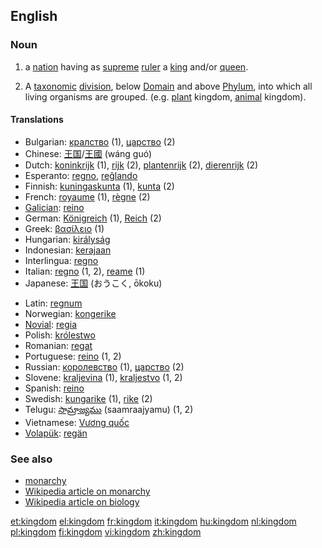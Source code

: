 ==English==

===Noun===
{{en-noun}}

#a [[nation]] having as [[supreme]] [[ruler]] a [[king]] and/or [[queen]].
#{{taxonomy}}  A [[taxonomic]] [[division]], below [[Domain]] and above [[Phylum]], into which all living organisms are grouped. (e.g. [[plant]] kingdom, [[animal]] kingdom).

====Translations====
{{top}}
*Bulgarian: [[кралство]] (1), [[царство]] (2)
*Chinese: [[王国]]/[[王國]] (wáng guó)
*Dutch: [[koninkrijk]] {{n}}  (1), [[rijk]] {{n}} (2), [[plantenrijk]] {{n}} (2), {{n}} [[dierenrijk]] (2)
*Esperanto: [[regno]], [[reĝlando]]
*Finnish: [[kuningaskunta]] (1), [[kunta]] (2)
*French: [[royaume]] {{m}} (1), [[règne]] {{m}} (2)
*[[Galician]]: [[reino]] {{m}}
*German: [[Königreich]] {{n}} (1), [[Reich]] {{n}} (2)
*Greek: [[βασίλειο]] {{n}} (1)
*Hungarian: [[királyság]]
*Indonesian: [[raja|kerajaan]]
*Interlingua: [[regno]]
*Italian: [[regno]] {{m}} (1, 2), [[reame]] {{m}} (1)
*Japanese: [[王国]] (おうこく, ōkoku)
{{mid}}
*Latin: [[regnum]]
*Norwegian: [[kongerike]]
*[[Novial]]: [[regia]]
*Polish: [[królestwo]] {{n}}
*Romanian: [[regat]] {{n}}
*Portuguese: [[reino]] {{m}} (1, 2)
*Russian: [[королевство]] (1), [[царство]] (2)
*Slovene: [[kraljevina]] {{f}} (1), [[kraljestvo]] {{n}} (1, 2)
*Spanish: [[reino]] {{m}}
*Swedish: [[kungarike]] (1), [[rike]] (2)
*Telugu: [[సామ్రాజ్యము]] (saamraajyamu) (1, 2)
*Vietnamese: [[Vương quốc]]
*[[Volapük]]: [[regän]]
{{bottom}}

===See also===
*[[monarchy]]
*[[w:monarchy|Wikipedia article on monarchy]]
*[[w:kingdom (biology)|Wikipedia article on biology]]

[[et:kingdom]]
[[el:kingdom]]
[[fr:kingdom]]
[[it:kingdom]]
[[hu:kingdom]]
[[nl:kingdom]]
[[pl:kingdom]]
[[fi:kingdom]]
[[vi:kingdom]]
[[zh:kingdom]]